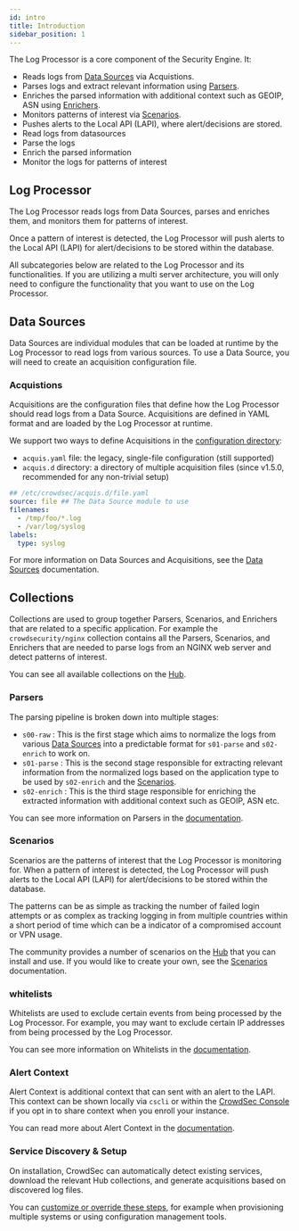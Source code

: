 ```yaml
---
id: intro
title: Introduction
sidebar_position: 1
---
```


The Log Processor is a core component of the Security Engine. It:

- Reads logs from [Data Sources](log_processor/data_sources/introduction.md) via Acquistions.
- Parses logs and extract relevant information using [Parsers](log_processor/parsers/introduction.mdx).
- Enriches the parsed information with additional context such as GEOIP, ASN using [Enrichers](log_processor/parsers/enricher.md).
- Monitors patterns of interest via [Scenarios](log_processor/scenarios/introduction.mdx).
- Pushes alerts to the Local API (LAPI), where alert/decisions are stored.
- Read logs from datasources
- Parse the logs
- Enrich the parsed information
- Monitor the logs for patterns of interest

<!-- !TODO: Add diagram of the log processor pipeline -->

## Log Processor

The Log Processor reads logs from Data Sources, parses and enriches them, and monitors them for patterns of interest.

Once a pattern of interest is detected, the Log Processor will push alerts to the Local API (LAPI) for alert/decisions to be stored within the database.

All subcategories below are related to the Log Processor and its functionalities. If you are utilizing a multi server architecture, you will only need to configure the functionality that you want to use on the Log Processor.

## Data Sources

Data Sources are individual modules that can be loaded at runtime by the Log Processor to read logs from various sources. To use a Data Source, you will need to create an acquisition configuration file.

### Acquistions

Acquisitions are the configuration files that define how the Log Processor should read logs from a Data Source. Acquisitions are defined in YAML format and are loaded by the Log Processor at runtime.

We support two ways to define Acquisitions in the [configuration directory](/u/troubleshooting/security_engine#where-is-configuration-stored):

- `acquis.yaml` file: the legacy, single-file configuration (still supported)
- `acquis.d` directory: a directory of multiple acquisition files (since v1.5.0, recommended for any non-trivial setup)

```yaml title="Example Acquisition Configuration"
## /etc/crowdsec/acquis.d/file.yaml
source: file ## The Data Source module to use
filenames:
  - /tmp/foo/*.log
  - /var/log/syslog
labels:
  type: syslog
```

For more information on Data Sources and Acquisitions, see the [Data Sources](log_processor/data_sources/introduction.md) documentation.

## Collections

Collections are used to group together Parsers, Scenarios, and Enrichers that are related to a specific application. For example the `crowdsecurity/nginx` collection contains all the Parsers, Scenarios, and Enrichers that are needed to parse logs from an NGINX web server and detect patterns of interest.

You can see all available collections on the [Hub](https://app.crowdsec.net/hub/collections).

### Parsers

The parsing pipeline is broken down into multiple stages:

- `s00-raw` : This is the first stage which aims to normalize the logs from various [Data Sources](log_processor/data_sources/introduction.md) into a predictable format for `s01-parse` and `s02-enrich` to work on.
- `s01-parse` : This is the second stage responsible for extracting relevant information from the normalized logs based on the application type to be used by `s02-enrich` and the [Scenarios](log_processor/scenarios/introduction.mdx).
- `s02-enrich` : This is the third stage responsible for enriching the extracted information with additional context such as GEOIP, ASN etc.

You can see more information on Parsers in the [documentation](log_processor/parsers/introduction.mdx).

### Scenarios

Scenarios are the patterns of interest that the Log Processor is monitoring for. When a pattern of interest is detected, the Log Processor will push alerts to the Local API (LAPI) for alert/decisions to be stored within the database.

The patterns can be as simple as tracking the number of failed login attempts or as complex as tracking logging in from multiple countries within a short period of time which can be a indicator of a compromised account or VPN usage.

The community provides a number of scenarios on the [Hub](https://hub.crowdsec.net/) that you can install and use. If you would like to create your own, see the [Scenarios](log_processor/scenarios/introduction.mdx) documentation.

### whitelists

Whitelists are used to exclude certain events from being processed by the Log Processor. For example, you may want to exclude certain IP addresses from being processed by the Log Processor.

You can see more information on Whitelists in the [documentation](log_processor/whitelist/introduction.md).

### Alert Context

Alert Context is additional context that can sent with an alert to the LAPI. This context can be shown locally via `cscli` or within the [CrowdSec Console](https://app.crowdsec.net/signup) if you opt in to share context when you enroll your instance.

You can read more about Alert Context in the [documentation](log_processor/alert_context/intro.md).

### Service Discovery & Setup

On installation, CrowdSec can automatically detect existing services, download the relevant Hub collections, and generate acquisitions based on discovered log files.

You can [customize or override these steps](log_processor/service-discovery-setup/intro.md), for example when provisioning multiple systems or using configuration management tools.
